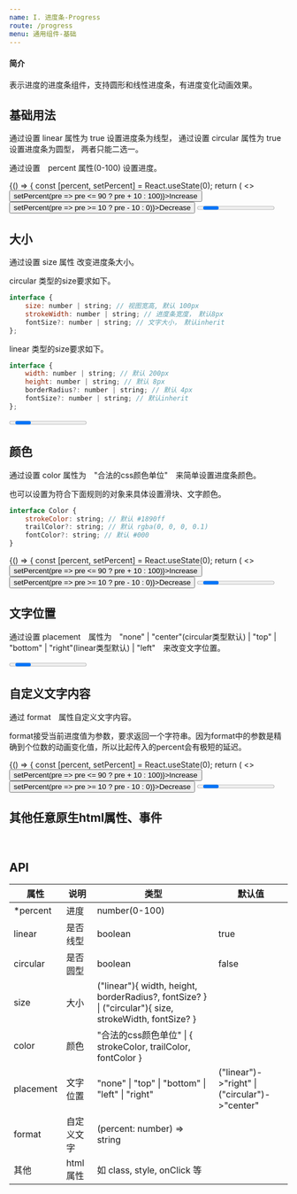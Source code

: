 ```yaml
---
name: I. 进度条-Progress
route: /progress
menu: 通用组件-基础
---
```



#### 简介

表示进度的进度条组件，支持圆形和线性进度条，有进度变化动画效果。


## 基础用法

通过设置 linear 属性为 true 设置进度条为线型， 通过设置 circular 属性为 true 设置进度条为圆型， 两者只能二选一。

通过设置　percent 属性(0-100) 设置进度。

<Playground>
    {() => {
        const [percent, setPercent] = React.useState(0);
        return (
            <>
                <button onClick={() => setPercent(pre => pre <= 90 ? pre + 10 : 100)}>Increase</button>
                <button onClick={() => setPercent(pre => pre >= 10 ? pre - 10 : 0)}>Decrease</button>
                <Progress percent={percent} />
                <Progress percent={percent} circular />
            </>
        );
    }}
</Playground>


<br/>


## 大小

通过设置 size 属性 改变进度条大小。

circular 类型的size要求如下。

```javascript
interface {
    size: number | string; // 视图宽高, 默认 100px
    strokeWidth: number | string; // 进度条宽度，　默认8px
    fontSize?: number | string; // 文字大小，　默认inherit
};
```

linear 类型的size要求如下。

```javascript
interface {
    width: number | string; // 默认 200px
    height: number | string; // 默认 8px
    borderRadius?: number | string; // 默认 4px
    fontSize?: number | string; // 默认inherit
};
```

<Playground>
    <Progress percent={75} size={{ width: 100, height: '12px', borderRadius: 0, fontSize: '1.5em' }} />
    <Progress percent={75} circular size={{ size: 200, strokeWidth: 12, fontSize: '66px'}} />
</Playground>


<br/>


## 颜色

通过设置 color 属性为　"合法的css颜色单位"　来简单设置进度条颜色。

也可以设置为符合下面规则的对象来具体设置滑块、文字颜色。

```javascript
interface Color {
    strokeColor: string; // 默认 #1890ff
    trailColor?: string; // 默认 rgba(0, 0, 0, 0.1)
    fontColor?: string; // 默认 #000
}
```

<Playground>
    {() => {
        const [percent, setPercent] = React.useState(0);
        return (
            <>
                <button onClick={() => setPercent(pre => pre <= 90 ? pre + 10 : 100)}>Increase</button>
                <button onClick={() => setPercent(pre => pre >= 10 ? pre - 10 : 0)}>Decrease</button>
                <Progress percent={percent} color="linear-gradient(to right, rgb(16, 142, 233) 0%, rgb(135, 208, 104) 100%)"/>
                <Progress percent={percent} circular color="pink" />
                <Progress percent={percent} color={{ strokeColor: 'blue', trailColor: 'yellow', fontColor: 'red' }} />
                <Progress percent={percent} circular color={{ strokeColor: 'blue', trailColor: 'yellow', fontColor: 'red' }} />
            </>
        );
    }}
</Playground>


<br/>


## 文字位置

通过设置 placement　属性为　"none" | "center"(circular类型默认) | "top" | "bottom" | "right"(linear类型默认) | "left"　来改变文字位置。

<Playground>
    <Progress percent={75} placement="none" style={{ marginBottom: 30 }}/>
    <Progress percent={75} placement="center" style={{ marginBottom: 30 }}/>
    <Progress percent={75} placement="left" style={{ marginBottom: 30 }}/>
    <Progress percent={75} placement="right" style={{ marginBottom: 30 }}/>
    <Progress percent={75} placement="top" style={{ marginBottom: 30 }}/>
    <Progress percent={75} placement="bottom" style={{ marginBottom: 30 }}/>
    <Progress percent={75} circular placement="right"/>
</Playground>


<br/>


## 自定义文字内容

通过 format　属性自定义文字内容。

format接受当前进度值为参数，要求返回一个字符串。因为format中的参数是精确到个位数的动画变化值，所以比起传入的percent会有极短的延迟。

<Playground>
    {() => {
        const [percent, setPercent] = React.useState(0);
        return (
            <>
                <button onClick={() => setPercent(pre => pre <= 90 ? pre + 10 : 100)}>Increase</button>
                <button onClick={() => setPercent(pre => pre >= 10 ? pre - 10 : 0)}>Decrease</button>
                <Progress
                    percent={percent}
                    format={(_) => percent === 100 ? 'success' : `${percent}个`}
                    color={percent === 100 ? '#52c41a' : ''}
                    style={{ margin: '20px 0' }}
                />
                <Progress
                    percent={percent}
                    format={(percent) => percent === 100 ? 'success' : `${percent}个`}
                    color={percent === 100 ? '#52c41a' : ''}
                />
                <Progress
                    percent={percent}
                    circular
                    format={(percent) => percent === 100 ? 'done' : `剩${100 - percent}%`}
                    color={percent === 100 ? '#52c41a' : ''}
                />
            </>
        );
    }}
</Playground>


<br/>


## 其他任意原生html属性、事件


<br/>


## API

| 属性 | 说明     | 类型                                         | 默认值 | 
| ---- | -------- | -------------------------------------------- | ------ |
| *percent | 进度 | number(0-100) |
| linear | 是否线型 | boolean | true |
| circular | 是否圆型 | boolean | false |
| size | 大小 | ("linear"){ width, height, borderRadius?, fontSize? } \| ("circular"){ size, strokeWidth, fontSize? } |
| color | 颜色 | "合法的css颜色单位" \| { strokeColor, trailColor, fontColor } |
| placement | 文字位置 | "none" \| "top" \| "bottom" \| "left" \| "right" | ("linear")->"right" \| ("circular")->"center" |
| format | 自定义文字 | (percent: number) => string |
| 其他 | html属性 | 如 class, style, onClick 等 | |
